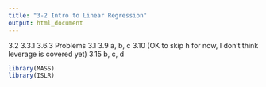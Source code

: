 ```yaml
---
title: "3-2 Intro to Linear Regression"
output: html_document
---
```


3.2
3.3.1
3.6.3
Problems
3.1
3.9 a, b, c
3.10 (OK to skip h for now, I don't think leverage is covered yet)
3.15 b, c, d

```r
library(MASS)
library(ISLR)
```

